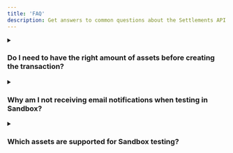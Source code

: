 ```yaml
---
title: 'FAQ'
description: Get answers to common questions about the Settlements API.
---
```


[deposit]: /api-reference/sandbox-deposits/create-sandbox-deposit
[support]: https://support.paxos.com
[status]: status.mdx
[assets]: blockchains.mdx
<Description description={frontMatter.description}/>

<details>
<summary>
<h3 id="assets">Do I need to have the right amount of assets before creating the transaction?</h3>
</summary>
<div>

No.
You can create and approve the transaction first and then deposit [assets] when ready.
Settlement only takes place when the transaction is [affirmed][status] and all the required assets have been deposited.

</div>
</details>

<details>
<summary>
<h3 id="notifications">Why am I not receiving email notifications when testing in Sandbox?</h3>
</summary>
<div>

Notifications are off by default in Sandbox. Contact [Support][support] to turn them on.

</div>
</details>

<details>
<summary>
<h3 id="testing">Which assets are supported for Sandbox testing?</h3>
</summary>
<div>

You can fund your Sandbox Account with the supported [assets] or those listed in [Create Sandbox Deposit][deposit].
For most setups, use the assets you can trade, transfer or withdraw for testing.

</div>
</details>
